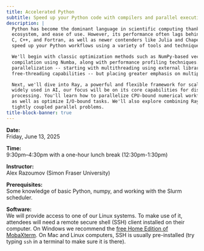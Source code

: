 ```yaml
---
title: Accelerated Python
subtitle: Speed up your Python code with compilers and parallel execution.
description: |
  Python has become the dominant language in scientific computing thanks to its high-level syntax, extensive
  ecosystem, and ease of use. However, its performance often lags behind traditional compiled languages like
  C, C++, and Fortran, as well as newer contenders like Julia and Chapel. This course is designed to help you
  speed up your Python workflows using a variety of tools and techniques.

  We'll begin with classic optimization methods such as NumPy-based vectorization, and explore just-in-time
  compilation using Numba, along with performance profiling techniques. From there, we'll delve into
  parallelization -- starting with multithreading using external libraries like NumExpr and Python 3.13's new
  free-threading capabilities -- but placing greater emphasis on multiprocessing.

  Next, we'll dive into Ray, a powerful and flexible framework for scaling Python applications. While Ray is
  widely used in AI, our focus will be on its core capabilities for distributed computing and data
  processing. You'll learn how to parallelize CPU-bound numerical workflows -- with and without reduction --
  as well as optimize I/O-bound tasks. We'll also explore combining Ray with Numba and will discuss coding
  tightly coupled parallel problems.
title-block-banner: true
---
```


<!-- Please note: this course does not cover GPU computing (which merits its own course), nor will we dive -->
<!-- into mpi4py, the standard MPI library for Python. -->

:::{.topdef}

**Date:** \
Friday, June 13, 2025

**Time:** \
9:30pm–4:30pm with a one-hour lunch break (12:30pm-1:30pm)

**Instructor:** \
Alex Razoumov (Simon Fraser University)

**Prerequisites:** \
Some knowledge of basic Python, numpy, and working with the Slurm scheduler.

**Software:** \
We will provide access to one of our Linux systems. To make use of it, attendees will need a remote secure shell (SSH) client installed on their computer. On Windows we recommend the [free Home Edition of MobaXterm](https://mobaxterm.mobatek.net/download.html). On Mac and Linux computers, SSH is usually pre-installed (try typing `ssh` in a terminal to make sure it is there).

:::

<!-- <br> -->
<!-- Course notes can be found [here](https://wgpages.netlify.app/hpc-in-summer). -->
